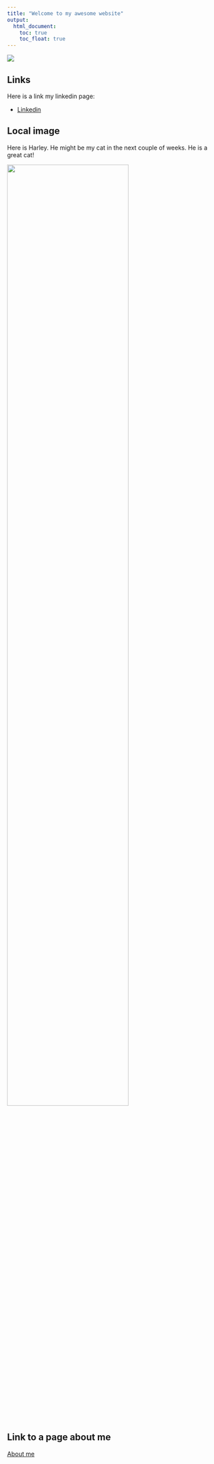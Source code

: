```yaml
---
title: "Welcome to my awesome website"
output: 
  html_document:
    toc: true
    toc_float: true
---
```


![](https://media.giphy.com/media/drXGoW1iudhKw/giphy.gif)

## Links 

Here is a link my linkedin page:

* [Linkedin](https://www.linkedin.com/in/xin-fang-66895b151/)

## Local image

Here is Harley. He might be my cat in the next couple of weeks. He is a great cat!

<img src="image/harley_firstlook.PNG" style="width:75%">

## Link to a page about me 

[About me](about.html)

